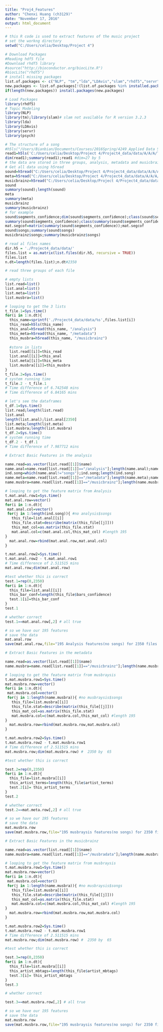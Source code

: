 ---
title: "Proj4_Features"
author: "Chenxi Huang (ch3129)"
date: "November 17, 2016"
output: html_document
---

```{r}
# this R code is used to extract features of the music project
# set the workng directory 
setwd("C:/Users/celia/Desktop/Project 4")
```

```{r}
# Download Packages
#Reading hdf5 file
#Download rhdf5 library
#source("http://bioconductor.org/biocLite.R")
#biocLite("rhdf5")
# install missing packages
list.of.packages <- c("NLP", "tm","lda","LDAvis","slam","rhdf5","servr","psych")
new.packages <- list.of.packages[!(list.of.packages %in% installed.packages()[,"Package"])]
if(length(new.packages)) install.packages(new.packages)

```

```{r}
# Load Packages
library(rhdf5)
# Topic Modeling
library(NLP)
library(tm);library(slam)# slam not available for R version 3.2.3
library(lda)
library(LDAvis)
library(servr)
library(psych)
```


```{r}
# The structure of a song
#h5ls("/Users/Bianbian/Documents/Courses/2016Spring/4249_Applied Data Science/Proj5/MillionSongSubset/data/A/A/A/TRAAAAW128F429D538.h5")
read1=h5ls('C:/Users/celia/Desktop/Project 4/Project4_data/data/A/A/A/TRAAABD128F429CF47.h5') #try out an example
dim(read1);summary(read1);read1 #dim=27 by 5
# the data are stored in three groups, analysis, metadata and musicbrainz
# Get all data using h5read
sound=h5read("C:/Users/celia/Desktop/Project 4/Project4_data/data/A/A/A/TRAAABD128F429CF47.h5", "/analysis")
meta=h5read("C:/Users/celia/Desktop/Project 4/Project4_data/data/A/A/A/TRAAABD128F429CF47.h5", "/metadata")
musicbrainz=h5read("C:/Users/celia/Desktop/Project 4/Project4_data/data/A/A/A/TRAAABD128F429CF47.h5", "/musicbrainz")
sound
summary(sound);length(sound)
meta
summary(meta)
musicbrainz
summary(musicbrainz)
# for example
sound$segments_confidence;dim(sound$segments_confidence);class(sound$segments_confidence) 
summary(sound$segments_confidence);class(summary(sound$segments_confidence))
mat.segcof=matrix(summary(sound$segments_confidence));mat.segcof
sound$songs;summary(sound$songs)
musicbrainz$songs;summary(musicbrainz$songs)
```

```{r}
# read al files names
dir.h5 = './Project4_data/data/'
files.list = as.matrix(list.files(dir.h5, recursive = TRUE))
files.list
n.dt=length(files.list);n.dt#2350
```

```{r}
# read three groups of each file

# empty lists 
list.read=list()
list.anal=list()
list.meta=list()
list.musbra=list()

# looping to get the 3 lists
t_file.1=Sys.time()
for(i in 1:n.dt){
  this_name=sprintf('./Project4_data/data/%s',files.list[i])
  this_read=h5ls(this_name)
  this_anal=h5read(this_name, "/analysis")
  this_meta=h5read(this_name, "/metadata")
  this_musbra=h5read(this_name, "/musicbrainz")
  
  #store in lists
  list.read[[i]]=this_read
  list.anal[[i]]=this_anal
  list.meta[[i]]=this_meta
  list.musbra[[i]]=this_musbra
}
t_file.2=Sys.time()
# system running time
t_file.2 - t_file.1 
# Time difference of 6.742548 mins
# Time difference of 6.84165 mins

```

```{r}
# let's see the dataframes
t_df.1=Sys.time()
list.read;length(list.read)
list.anal
length(list.anal);list.anal[2350]
list.meta;length(list.meta)
list.musbra;length(list.musbra)
t_df.2=Sys.time()
# system running time
t_df.2 - t_df.1
# Time difference of 7.987712 mins

```

```{r}
# Extract Basic Features in the analysis

name.read=as.vector(list.read[[1]]$name)
name.anal=name.read[list.read[[1]]=="/analysis"];length(name.anal);name.anal
ind.song=which(name.anal!="songs");ind.song;length(ind.song)
name.meta=name.read[list.read[[1]]=="/metadata"];length(name.meta);name.meta
name.musbra=name.read[list.read[[1]]=="/musicbrainz"];length(name.musbra);name.musbra

# looping to get the feature matrix from Analysis
t.mat.anal.row1=Sys.time()
mat.anal.row=vector()
for(i in 1:n.dt){
 mat.anal.col=vector()
 for(j in 1:length(ind.song)){ #no analysis$songs
   this_file=list.anal[[i]]
   this_file.stat=describe(matrix(this_file[[j]]))
   this_mat_col=as.matrix(this_file.stat)
   mat.anal.col=c(mat.anal.col,this_mat_col) #length 195
}
  mat.anal.row=rbind(mat.anal.row,mat.anal.col)
}

t.mat.anal.row2=Sys.time()
t.mat.anal.row2 - t.mat.anal.row1
# Time difference of 2.511515 mins
mat.anal.row;dim(mat.anal.row)

#test whether this is correct
test.1=rep(0,2350)
for(i in 1:n.dt){
  this_file=list.anal[[i]]
  this_bar_conf=length(this_file$bars_confidence)
  test.1[i]=this_bar_conf
}
test.1

# whether correct
test.1==mat.anal.row[,2] # all true

# so we have our 195 features
# save the data
mat.anal.row
save(mat.anal.row,file="195 Analysis features(no songs) for 2350 files.Rdata")
```

```{r}
# Extract Basic Features in the metadata

name.read=as.vector(list.read[[1]]$name)
name.musbra=name.read[list.read[[1]]=="/musicbrainz"];length(name.musbra);name.musbra

# looping to get the feature matrix from musbraysis
t.mat.musbra.row1=Sys.time()
mat.musbra.row=vector()
for(i in 1:n.dt){
 mat.musbra.col=vector()
 for(j in 1:length(name.musbra)){ #no musbraysis$songs
   this_file=list.musbra[[i]]
   this_file.stat=describe(matrix(this_file[[j]]))
   this_mat_col=as.matrix(this_file.stat)
   mat.musbra.col=c(mat.musbra.col,this_mat_col) #length 195
}
  mat.musbra.row=rbind(mat.musbra.row,mat.musbra.col)
}

t.mat.musbra.row2=Sys.time()
t.mat.musbra.row2 - t.mat.musbra.row1
# Time difference of 2.511515 mins
mat.musbra.row;dim(mat.musbra.row) #  2350 by  65

#test whether this is correct

test.2=rep(0,2350)
for(i in 1:n.dt){
  this_file=list.musbra[[i]]
  this_artist_terms=length(this_file$artist_terms)
  test.2[i]= this_artist_terms
}
test.2

# whether correct
test.2==mat.meta.row[,2] # all true

# so we have our 195 features
# save the data
mat.musbra.row
save(mat.musbra.row,file="195 musbraysis features(no songs) for 2350 files.Rdata")
```

```{r}
# Extract Basic Features in the musicbrainz

name.read=as.vector(list.read[[1]]$name)
name.musbra=name.read[list.read[[1]]=="/musbradata"];length(name.musbra);name.musbra

# looping to get the feature matrix from musbraysis
t.mat.musbra.row1=Sys.time()
mat.musbra.row=vector()
for(i in 1:n.dt){
 mat.musbra.col=vector()
 for(j in 1:length(name.musbra)){ #no musbraysis$songs
   this_file=list.musbra[[i]]
   this_file.stat=describe(matrix(this_file[[j]]))
   this_mat_col=as.matrix(this_file.stat)
   mat.musbra.col=c(mat.musbra.col,this_mat_col) #length 195
}
  mat.musbra.row=rbind(mat.musbra.row,mat.musbra.col)
}

t.mat.musbra.row2=Sys.time()
t.mat.musbra.row2 - t.mat.musbra.row1
# Time difference of 2.511515 mins
mat.musbra.row;dim(mat.musbra.row) #  2350 by  65

#test whether this is correct

test.3=rep(0,2350)
for(i in 1:n.dt){
  this_file=list.musbra[[i]]
  this_artist_mbtags=length(this_file$artist_mbtags)
  test.3[i]= this_artist_mbtags
}
test.3

# whether correct

test.3==mat.musbra.row[,2] # all true

# so we have our 195 features
# save the data
mat.musbra.row
save(mat.musbra.row,file="195 musbraysis features(no songs) for 2350 files.Rdata")

```

